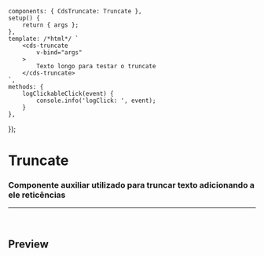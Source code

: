 
<Meta of={TruncateStories} />

	components: { CdsTruncate: Truncate },
	setup() {
		return { args };
	},
	template: /*html*/ `
		<cds-truncate
			v-bind="args"
		>
			Texto longo para testar o truncate
		</cds-truncate>
	`,
	methods: {
		logClickableClick(event) {
			console.info('logClick: ', event);
		}
	},
});

# Truncate

### Componente auxiliar utilizado para truncar texto adicionando a ele reticências

***

<br />

## Preview

<Canvas>
  <Story of={TruncateStories.Truncate} />
</Canvas>

<Controls />
